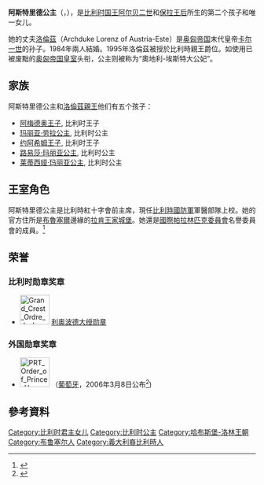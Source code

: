{{Infobox royalty
| name = 阿斯特里德公主
| title =  {{BEL}}[[公主|公主]]
| image = Archduchess Astrid.jpg
| image_size = 250px
| caption = 2009年阿斯特里德公主在老挝
| full name = Astrid Joséphine-Charlotte Fabrizia Elisabeth Paola Marie
| birth_date = {{Birth date and age|1962|06|05|df=y}}
| birth_place = {{BEL}}[[布魯塞爾|布魯塞爾]][[拉肯|拉肯]]
| father =  [[阿尔贝二世_(比利时)|阿爾貝二世]]
| mother = [[保拉_(比利時王后)|保拉王后]]
| spouse = [[洛倫茲親王|洛倫茲親王]]<br>（1984年9月22日結婚，{{age in years and days|1984|9|22|age=no}}）
| issue = [[阿梅德奥王子_(比利時)|阿梅德奥王子]]<br>[[玛丽亚·劳拉公主|玛丽亚·劳拉公主]]<br>[[约阿希姆王子_(比利时)|约阿希姆王子]]<br>[[路易莎·玛丽亚公主|路易莎·玛丽亚公主]]<br>[[莱蒂西娅·玛丽亚公主|莱蒂西娅·玛丽亚公主]]
| house = [[萨克森-科堡-哥达王朝|萨克森-科堡-哥达王朝]]
}}
{{Infobox royal styles
|royal name =  Princess Astrid,<br>Archduchess of Austria-Este
|image     = [[File:Royal_Monogram_of_Princess_Astrid_of_Belgium.svg|50px]]
|dipstyle  = [[殿下|Her Imperial and Royal Highness]]
|offstyle  = Your Imperial and Royal Highness
|altstyle = Ma'am
}}
{{Belgian Royal Family}}
'''阿斯特里德公主'''（{{lang-de|'''Prinzessin Astrid von Belgien'''}}，{{bd|1962年|6月5日}}），是[[比利时君主列表|比利时国王]][[阿尔贝二世_(比利时)|阿尔贝二世]]和[[保拉_(比利時王后)|保拉王后]]所生的第二个孩子和唯一女儿。

她的丈夫[[洛倫茲親王|洛倫茲]]（Archduke Lorenz of Austria-Este）是[[奥匈帝国|奥匈帝国]]末代皇帝[[卡爾一世_(奧匈帝國)|卡尔一世]]的孙子。1984年兩人結婚。1995年洛倫茲被授於比利時親王爵位。如使用已被废黜的[[哈布斯堡-洛林王朝|奥匈帝国皇室]]头衔，公主则被称为“奧地利-埃斯特大公妃”。

==家族==
阿斯特里德公主和[[洛倫茲親王|洛倫茲親王]]他们有五个孩子：
* [[阿梅德奥王子_(比利時)|阿梅德奥王子]], 比利时王子
* [[玛丽亚·劳拉公主|玛丽亚·劳拉公主]], 比利时公主
* [[约阿希姆王子_(比利時)|约阿希姆王子]], 比利时王子
* [[路易莎·玛丽亚公主|路易莎·玛丽亚公主]], 比利时公主
* [[莱蒂西娅·玛丽亚公主|莱蒂西娅·玛丽亚公主]], 比利时公主

==王室角色==
阿斯特里德公主是比利時紅十字會前主席，現任[[比利時國防軍|比利時國防軍]]軍醫部隊上校。她的官方住所是[[布魯塞爾|布魯塞爾]]邊緣的[[拉肯王家城堡|拉肯王家城堡]]。她還是[[國際帕拉林匹克委員會|國際帕拉林匹克委員會]]名譽委員會的成員。<ref>{{cite web|title=Princess Astrid New Member of IPC Honorary Board|url=https://www.paralympic.org/press-release/princess-astrid-new-member-ipc-honorary-board|publisher=IPC|date=2009-04-27}}</ref>

== 荣誉 ==
===比利时勋章奖章===
* [[File:Grand_Crest_Ordre_de_Leopold.png|60px]] [[利奥波德勋章_(比利时)|利奥波德大绶勋章]]

===外国勋章奖章===
* [[File:PRT_Order_of_Prince_Henry_-_Grand_Cross_BAR.png|60px]] {{link-pt|恩里克王子大十字勋章|Ordem do Infante D. Henrique}}（[[葡萄牙|葡萄牙]]，2006年3月8日公布<ref name=ptorder>{{pt}}{{cite web |url=https://www.ordens.presidencia.pt/?idc=154&list=1 |title=ENTIDADES ESTRANGEIRAS AGRACIADAS COM ORDENS PORTUGUESAS |publisher=Presidência da República Portuguesa |date= |accessdate=2021-09-06 |archive-date= |archive-url= |dead-url=no }}</ref>)

==參考資料==
{{reflist}}


{{DEFAULTSORT:Astrid}}
[[Category:比利时君主女儿|Category:比利时君主女儿]]
[[Category:比利时公主|Category:比利时公主]]
[[Category:哈布斯堡-洛林王朝|Category:哈布斯堡-洛林王朝]]
[[Category:布鲁塞尔人|Category:布鲁塞尔人]]
[[Category:義大利裔比利時人|Category:義大利裔比利時人]]